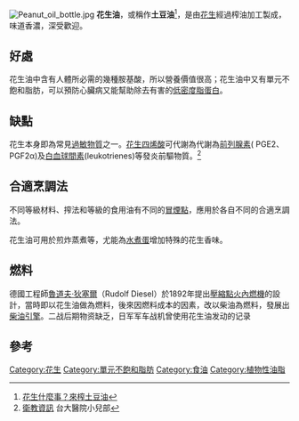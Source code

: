 {{植物油}}
[[File:Peanut_oil_bottle.jpg|right]]
{{营养值 | name=花生油 | kJ=3699 | protein=0 g | fat=100 g | carbs=0 g | satfat=17 g | monofat=46 g | polyfat=32 g | opt1n=[[胆固醇|胆固醇]] | opt1v=0 mg | zinc_mg=0.01 | opt3n=[[硒|硒]] | opt3v=0.0 mcg | right=1 | source_usda=1 }}
'''花生油'''，或稱作'''土豆油'''<ref>[https://health.udn.com/health/story/6037/348903 花生什麼事？來榨土豆油]</ref>，是由[[花生|花生]]經過榨油加工製成，味道香濃，深受歡迎。

== 好處 ==
花生油中含有人體所必需的幾種胺基酸，所以營養價值很高；花生油中又有單元不飽和脂肪，可以預防心臟病又能幫助除去有害的[[膽固醇|低密度脂蛋白]]。

== 缺點 ==
花生本身即為常見[[過敏原|過敏物質]]之一。[[花生四烯酸|花生四烯酸]]可代謝為代謝為[[前列腺素|前列腺素]](
PGE2、PGF2α)及[[白血球間素|白血球間素]](leukotrienes)等發炎前驅物質。<ref>[http://www.ntuh.gov.tw/Ped/health/DocLib1/%E9%AB%94%E5%85%A7%E8%84%82%E8%82%AA%E9%85%B8%E5%B0%8D%E9%81%8E%E6%95%8F%E6%80%A7%E7%96%BE%E7%97%85%E7%9A%84%E5%BD%B1%E9%9F%BF.aspx 衛教資訊] {{Wayback|url=http://www.ntuh.gov.tw/Ped/health/DocLib1/%E9%AB%94%E5%85%A7%E8%84%82%E8%82%AA%E9%85%B8%E5%B0%8D%E9%81%8E%E6%95%8F%E6%80%A7%E7%96%BE%E7%97%85%E7%9A%84%E5%BD%B1%E9%9F%BF.aspx |date=20160315051506 }}台大醫院小兒部</ref>

==合適烹調法==

不同等級材料、搾法和等級的食用油有不同的[[冒煙點|冒煙點]]，應用於各自不同的合適烹調法。

花生油可用於煎炸蒸煮等，尤能為[[水煮蛋|水煮蛋]]增加特殊的花生香味。

==燃料==
德國工程師[[魯道夫·狄塞爾|魯道夫·狄塞爾]]（Rudolf Diesel）於1892年提出[[壓縮點火|壓縮點火]][[內燃機|內燃機]]的設計，當時即以花生油做為燃料，後來因燃料成本的因素，改以柴油為燃料，發展出[[柴油引擎|柴油引擎]]。二战后期物资缺乏，日军军车战机曾使用花生油发动的记录

==參考==
{{reflist}}

{{植物油列表}}
{{Fatsandoils}}

[[Category:花生|Category:花生]]
[[Category:單元不飽和脂肪|Category:單元不飽和脂肪]]
[[Category:食油|Category:食油]]
[[Category:植物性油脂|Category:植物性油脂]]